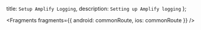   title: `Setup Amplify Logging`,
  description: `Setting up Amplify logging`
};


<Fragments
  fragments={{
    android: commonRoute,
    ios: commonRoute
  }}
/>
